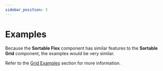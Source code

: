```yaml
---
sidebar_position: 3
---
```


# Examples

Because the **Sortable Flex** component has similar features to the **Sortable Grid** component, the examples would be very similar.

Refer to the [Grid Examples](/grid/examples) section for more information.
